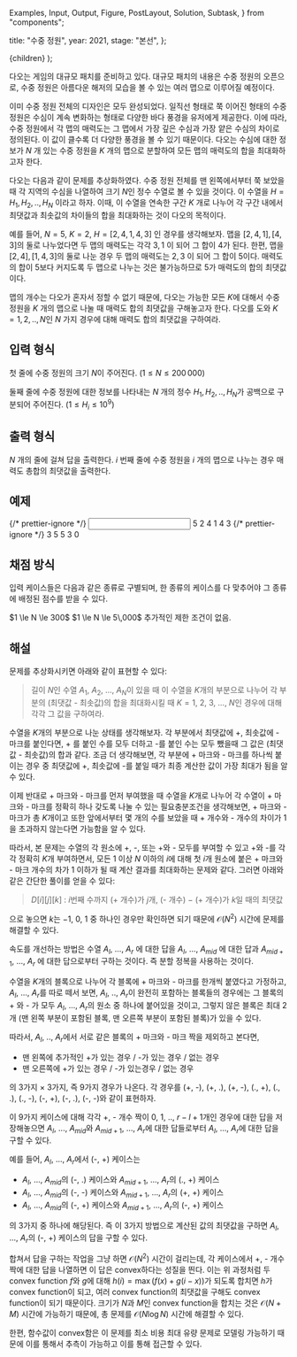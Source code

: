   Examples,
  Input,
  Output,
  Figure,
  PostLayout,
  Solution,
  Subtask,
} from "components";

  title: "수중 정원",
  year: 2021,
  stage: "본선",
};

  <PostLayout meta={meta}>{children}</PostLayout>
);

다오는 게임의 대규모 패치를 준비하고 있다. 대규모 패치의 내용은 수중 정원의 오픈으로, 수중 정원은 아름다운 해저의 모습을 볼 수 있는 여러 맵으로 이루어질 예정이다.

이미 수중 정원 전체의 디자인은 모두 완성되었다. 일직선 형태로 쭉 이어진 형태의 수중 정원은 수심이 계속 변화하는 형태로 다양한 바다 풍경을 유저에게 제공한다. 이에 따라, 수중 정원에서 각 맵의 매력도는 그 맵에서 가장 깊은 수심과 가장 얕은 수심의 차이로 정의된다. 이 값이 클수록 더 다양한 풍경을 볼 수 있기 때문이다. 다오는 수심에 대한 정보가 $N$ 개 있는 수중 정원을 $K$ 개의 맵으로 분할하여 모든 맵의 매력도의 합을 최대화하고자 한다.

다오는 다음과 같이 문제를 추상화하였다. 수중 정원 전체를 맨 왼쪽에서부터 쭉 보았을 때 각 지역의 수심을 나열하여 크기 $N$인 정수 수열로 볼 수 있을 것이다.
이 수열을 $H = H_1, H_2, .., H_N$ 이라고 하자. 이때, 이 수열을 연속한 구간 $K$ 개로 나누어 각 구간 내에서 최댓값과 최솟값의 차이들의 합을 최대화하는 것이 다오의 목적이다.

예를 들어, $N = 5$, $K = 2$, $H = [2, 4, 1, 4, 3]$ 인 경우를 생각해보자. 맵을 $[2, 4, 1], [4, 3]$의 둘로 나누었다면 두 맵의 매력도는 각각 $3, 1$ 이 되어 그 합이 $4$가 된다. 한편, 맵을 $[2, 4], [1, 4, 3]$의 둘로 나눈 경우 두 맵의 매력도는 $2, 3$ 이 되어 그 합이 $5$이다. 매력도의 합이 $5$보다 커지도록 두 맵으로 나누는 것은 불가능하므로 $5$가 매력도의 합의 최댓값이다.

맵의 개수는 다오가 혼자서 정할 수 없기 때문에, 다오는 가능한 모든 $K$에 대해서 수중 정원을 $K$ 개의 맵으로 나눌 때 매력도 합의 최댓값을 구해놓고자 한다. 다오를 도와 $K = 1, 2, .., N$인 $N$ 가지 경우에 대해 매력도 합의 최댓값을 구하여라.

## 입력 형식

첫 줄에 수중 정원의 크기 $N$이 주어진다. $(1 \le N \le 200\,000)$

둘째 줄에 수중 정원에 대한 정보를 나타내는 $N$ 개의 정수 $H_1, H_2, .., H_N$가 공백으로 구분되어 주어진다.
$(1 \le H_i \le 10^9)$

## 출력 형식

$N$ 개의 줄에 걸쳐 답을 출력한다.
$i$ 번째 줄에 수중 정원을 $i$ 개의 맵으로 나누는 경우 매력도 총합의 최댓값을 출력한다.

## 예제

<Examples>
  {/* prettier-ignore */}
  <Input>
5
2 4 1 4 3
  </Input>
  {/* prettier-ignore */}
  <Output>
3
5
5
3
0
  </Output>
</Examples>

## 채점 방식

입력 케이스들은 다음과 같은 종류로 구별되며, 한 종류의 케이스를 다 맞추어야 그 종류에 배정된 점수를 받을 수 있다.

<Subtask index={1} score={18}>
  $1 \le N \le 300$
</Subtask>
<Subtask index={2} score={23}>
  $1 \le N \le 5\,000$
</Subtask>
<Subtask index={3} score={59}>
  추가적인 제한 조건이 없음.
</Subtask>

## 해설

<Solution>
문제를 추상화시키면 아래와 같이 표현할 수 있다:

> 길이 $N$인 수열 $A_1$, $A_2$, ..., $A_N$이 있을 때 이 수열을 $K$개의 부분으로 나누어 각 부분의 (최댓값 - 최솟값)의 합을 최대화시킬 때 $K = 1$, $2$, $3$, ..., $N$인 경우에 대해 각각 그 값을 구하여라.

수열을 $K$개의 부분으로 나눈 상태를 생각해보자. 각 부분에서 최댓값에 +, 최솟값에 - 마크를 붙인다면, + 를 붙인 수를 모두 더하고 -를 붙인 수는 모두 뺐을때 그 값은 (최댓값 - 최솟값)의 합과 같다. 조금 더 생각해보면, 각 부분에 + 마크와 - 마크를 하나씩 붙이는 경우 중 최댓값에 +, 최솟값에 -를 붙일 때가 최종 계산한 값이 가장 최대가 됨을 알 수 있다.

이제 반대로 + 마크와 - 마크를 먼저 부여했을 때 수열을 $K$개로 나누어 각 수열이 + 마크와 - 마크를 정확히 하나 갖도록 나눌 수 있는 필요충분조건을 생각해보면, + 마크와 - 마크가 총 $K$개이고 또한 앞에서부터 몇 개의 수를 보았을 때 + 개수와 - 개수의 차이가 $1$을 초과하지 않는다면 가능함을 알 수 있다.

따라서, 본 문제는 수열의 각 원소에 +, -, 또는 +와 - 모두를 부여할 수 있고 +와 -를 각각 정확히 $K$개 부여하면서, 모든 $1$ 이상 $N$ 이하의 $i$에 대해 첫 $i$개 원소에 붙은 + 마크와 - 마크 개수의 차가 $1$ 이하가 될 때 계산 결과를 최대화하는 문제와 같다. 그러면 아래와 같은 간단한 풀이를 얻을 수 있다:

> $D[i][j][k]$ : $i$번째 수까지 (+ 개수)가 $j$개, (- 개수) $-$ (+ 개수)가 $k$일 때의 최댓값

으로 놓으면 $k$는 $-1$, $0$, $1$ 중 하나인 경우만 확인하면 되기 때문에 $\mathcal{O}(N^2)$ 시간에 문제를 해결할 수 있다.

속도를 개선하는 방법은 수열 $A_l$, …, $A_r$ 에 대한 답을 $A_l$, …, $A_{mid}$ 에 대한 답과 $A_{mid+1}$, …, $A_r$ 에 대한 답으로부터 구하는 것이다. 즉 분할 정복을 사용하는 것이다.

수열을 $K$개의 블록으로 나누어 각 블록에 + 마크와 - 마크를 한개씩 붙였다고 가정하고, $A_l$, ..., $A_r$를 따로 떼서 보면, $A_l$, .., $A_r$이 완전히 포함하는 블록들의 경우에는 그 블록의 + 와 - 가 모두 $A_l$, ..., $A_r$의 원소 중 하나에 붙어있을 것이고, 그렇지 않은 블록은 최대 2개 (맨 왼쪽 부분이 포함된 블록, 맨 오른쪽 부분이 포함된 블록)가 있을 수 있다.

따라서, $A_l$, .., $A_r$에서 서로 같은 블록의 + 마크와 - 마크 짝을 제외하고 본다면,

- 맨 왼쪽에 추가적인 +가 있는 경우 / -가 있는 경우 / 없는 경우
- 맨 오른쪽에 +가 있는 경우 / -가 있는경우 / 없는 경우

의 $3$가지 $\times$ $3$가지, 즉 $9$가지 경우가 나온다. 각 경우를 (+, -), (+, .), (+, -), (., +), (., .), (., -), (-, +), (-, .), (-, -)와 같이 표현하자.

이 $9$가지 케이스에 대해 각각 +, - 개수 짝이 $0$, $1$, .., $r-l+1$개인 경우에 대한 답을 저장해놓으면 $A_l$, ..., $A_{mid}$와 $A_{mid+1}$, ..., $A_r$에 대한 답들로부터 $A_l$, ..., $A_r$에 대한 답을 구할 수 있다.

예를 들어, $A_l$, ..., $A_r$에서 (-, +) 케이스는

- $A_l$, ..., $A_{mid}$의 (-, .) 케이스와 $A_{mid+1}$, ..., $A_r$의 (., +) 케이스
- $A_l$, ..., $A_{mid}$의 (-, -) 케이스와 $A_{mid+1}$, ..., $A_r$의 (+, +) 케이스
- $A_l$, ..., $A_{mid}$의 (-, +) 케이스와 $A_{mid+1}$, ..., $A_r$의 (-, +) 케이스

의 $3$가지 중 하나에 해당된다. 즉 이 $3$가지 방법으로 계산된 값의 최댓값을 구하면 $A_l$, ..., $A_r$의 (-, +) 케이스의 답을 구할 수 있다.

합쳐서 답을 구하는 작업을 그냥 하면 $\mathcal{O}(N^2)$ 시간이 걸리는데, 각 케이스에서 +, - 개수 짝에 대한 답을 나열하면 이 답은 convex하다는 성질을 띈다. 이는 위 과정처럼 두 convex function $f$와 $g$에 대해 $h(i) = \max(f(x) + g(i-x))$가 되도록 합치면 $h$가 convex function이 되고, 여러 convex function의 최댓값을 구해도 convex function이 되기 때문이다. 크기가 $N$과 $M$인 convex function을 합치는 것은 $\mathcal{O}(N+M)$ 시간에 가능하기 때문에, 총 문제를 $\mathcal{O}(N \log N)$ 시간에 해결할 수 있다.

한편, 함수값이 convex함은 이 문제를 최소 비용 최대 유량 문제로 모델링 가능하기 때문에 이를 통해서 추측이 가능하고 이를 통해 접근할 수 있다.

</Solution>
